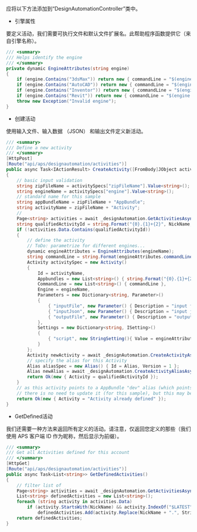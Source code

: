 应将以下方法添加到“DesignAutomationController”类中。

- 引擎属性

要定义活动，我们需要可执行文件和默认文件扩展名。此帮助程序函数提供它（来自引擎名称）。

```cs
/// <summary>
/// Helps identify the engine
/// </summary>
private dynamic EngineAttributes(string engine)
{
    if (engine.Contains("3dsMax")) return new { commandLine = "$(engine.path)\\3dsmaxbatch.exe -sceneFile \"$(args[inputFile].path)\" $(settings[script].path)", extension = "max", script = "da = dotNetClass(\"Autodesk.Forge.Sample.DesignAutomation.Max.RuntimeExecute\")\nda.ModifyWindowWidthHeight()\n" };
    if (engine.Contains("AutoCAD")) return new { commandLine = "$(engine.path)\\accoreconsole.exe /i \"$(args[inputFile].path)\" /al \"$(appbundles[{0}].path)\" /s $(settings[script].path)", extension = "dwg", script = "UpdateParam\n" };
    if (engine.Contains("Inventor")) return new { commandLine = "$(engine.path)\\inventorcoreconsole.exe /i \"$(args[inputFile].path)\" /al \"$(appbundles[{0}].path)\"", extension = "ipt", script = string.Empty };
    if (engine.Contains("Revit")) return new { commandLine = "$(engine.path)\\revitcoreconsole.exe /i \"$(args[inputFile].path)\" /al \"$(appbundles[{0}].path)\"", extension = "rvt", script = string.Empty };
    throw new Exception("Invalid engine");
}
```

- 创建活动

使用输入文件、输入数据 （JSON） 和输出文件定义新活动。

```cs
/// <summary>
/// Define a new activity
/// </summary>
[HttpPost]
[Route("api/aps/designautomation/activities")]
public async Task<IActionResult> CreateActivity([FromBody]JObject activitySpecs)
{
    // basic input validation
    string zipFileName = activitySpecs["zipFileName"].Value<string>();
    string engineName = activitySpecs["engine"].Value<string>();
    // standard name for this sample
    string appBundleName = zipFileName + "AppBundle";
    string activityName = zipFileName + "Activity";
    //
    Page<string> activities = await _designAutomation.GetActivitiesAsync();
    string qualifiedActivityId = string.Format("{0}.{1}+{2}", NickName, activityName, Alias);
    if (!activities.Data.Contains(qualifiedActivityId))
    {
        // define the activity
        // ToDo: parametrize for different engines...
        dynamic engineAttributes = EngineAttributes(engineName);
        string commandLine = string.Format(engineAttributes.commandLine, appBundleName);
        Activity activitySpec = new Activity()
        {
            Id = activityName,
            Appbundles = new List<string>() { string.Format("{0}.{1}+{2}", NickName, appBundleName, Alias) },
            CommandLine = new List<string>() { commandLine },
            Engine = engineName,
            Parameters = new Dictionary<string, Parameter>()
            {
                { "inputFile", new Parameter() { Description = "input file", LocalName = "$(inputFile)", Ondemand = false, Required = true, Verb = Verb.Get, Zip = false } },
                { "inputJson", new Parameter() { Description = "input json", LocalName = "params.json", Ondemand = false, Required = false, Verb = Verb.Get, Zip = false } },
                { "outputFile", new Parameter() { Description = "output file", LocalName = "outputFile." + engineAttributes.extension, Ondemand = false, Required = true, Verb = Verb.Put, Zip = false } }
            },
            Settings = new Dictionary<string, ISetting>()
            {
                { "script", new StringSetting(){ Value = engineAttributes.script } }
            }
        };
        Activity newActivity = await _designAutomation.CreateActivityAsync(activitySpec);
        // specify the alias for this Activity
        Alias aliasSpec = new Alias() { Id = Alias, Version = 1 };
        Alias newAlias = await _designAutomation.CreateActivityAliasAsync(activityName, aliasSpec);
        return Ok(new { Activity = qualifiedActivityId });
    }
    // as this activity points to a AppBundle "dev" alias (which points to the last version of the bundle),
    // there is no need to update it (for this sample), but this may be extended for different contexts
    return Ok(new { Activity = "Activity already defined" });
}
```

- GetDefined活动

我们还需要一种方法来返回所有定义的活动。请注意，仅返回您定义的那些（我们使用 APS 客户端 ID 作为昵称，然后显示为前缀）。

```cs
/// <summary>
/// Get all Activities defined for this account
/// </summary>
[HttpGet]
[Route("api/aps/designautomation/activities")]
public async Task<List<string>> GetDefinedActivities()
{
    // filter list of
    Page<string> activities = await _designAutomation.GetActivitiesAsync();
    List<string> definedActivities = new List<string>();
    foreach (string activity in activities.Data)
        if (activity.StartsWith(NickName) && activity.IndexOf("$LATEST") == -1)
            definedActivities.Add(activity.Replace(NickName + ".", String.Empty));
    return definedActivities;
}
```
